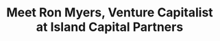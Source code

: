 ---
slug: /pei-devs/elders
title: Meet Ron Myers, Venture Capitalist at Island Capital Partners
description: Long time member and longer time nerd, Ron joined the elders in 2021. Ron is now a venture capitalist and president of the PEI IT Alliance.
firstName: Ron
lastName: Myers
photo: /images/profiles/ron-myers.png
pubDate: 01/16/2023
peiDevsElder: active
---